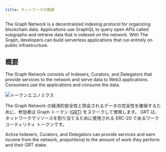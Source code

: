 ```yaml
---
title: ネットワークの概要
---
```


The Graph Network is a decentralized indexing protocol for organizing blockchain data. Applications use GraphQL to query open APIs called subgraphs and retrieve data that is indexed on the network. With The Graph, developers can build serverless applications that run entirely on public infrastructure.

## 概要

The Graph Network consists of Indexers, Curators, and Delegators that provide services to the network and serve data to Web3 applications. Consumers use the applications and consume the data.

![トークンエコノミクス](/img/Network-roles@2x.png)

The Graph Network の経済的安全性と照会されるデータの完全性を確保するために、参加者は Graph トークン ([GRT](/tokenomics)) をステークして使用します。 GRT は、ネットワークでリソースを割り当てるために使用される ERC-20 であるワーク ユーティリティ トークンです。

Active Indexers, Curators, and Delegators can provide services and earn income from the network, proportional to the amount of work they perform and their GRT stake.
